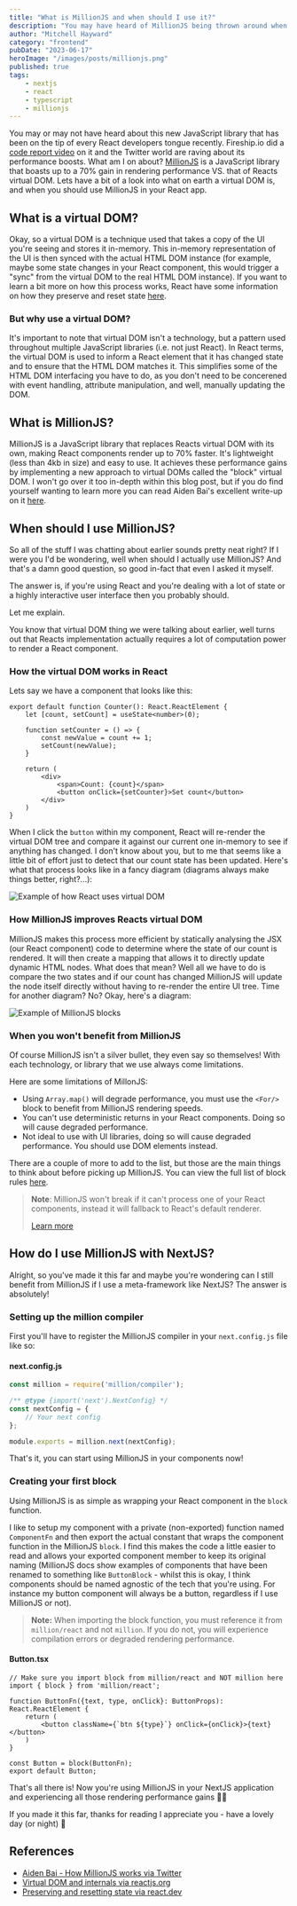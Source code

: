 ```yaml
---
title: "What is MillionJS and when should I use it?"
description: "You may have heard of MillionJS being thrown around when talking about React. Lets talk about what MillionJS is, how it works, and how to implement it within a NextJS application."
author: "Mitchell Hayward"
category: "frontend"
pubDate: "2023-06-17"
heroImage: "/images/posts/millionjs.png"
published: true
tags:
    - nextjs
    - react
    - typescript
    - millionjs
---
```


You may or may not have heard about this new JavaScript library that has been on the tip of every React developers tongue recently. Fireship.io did a [code report video](https://www.youtube.com/watch?v=VkezQMb1DHw) on it and the Twitter world are raving about its performance boosts. What am I on about? [MillionJS](https://million.dev/) is a JavaScript library that boasts up to a 70% gain in rendering performance VS. that of Reacts virtual DOM. Lets have a bit of a look into what on earth a virtual DOM is, and when you should use MillionJS in your React app.

## What is a virtual DOM?

Okay, so a virtual DOM is a technique used that takes a copy of the UI you're seeing and stores it in-memory. This in-memory representation of the UI is then synced with the actual HTML DOM instance (for example, maybe some state changes in your React component, this would trigger a "sync" from the virtual DOM to the real HTML DOM instance). If you want to learn a bit more on how this process works, React have some information on how they preserve and reset state [here](https://react.dev/learn/preserving-and-resetting-state).

### But why use a virtual DOM?

It's important to note that virtual DOM isn't a technology, but a pattern used throughout multiple JavaScript libraries (i.e. not just React). In React terms, the virtual DOM is used to inform a React element that it has changed state and to ensure that the HTML DOM matches it. This simplifies some of the HTML DOM interfacing you have to do, as you don't need to be concerened with event handling, attribute manipulation, and well, manually updating the DOM.

## What is MillionJS?

MillionJS is a JavaScript library that replaces Reacts virtual DOM with its own, making React components render up to 70% faster. It's lightweight (less than 4kb in size) and easy to use. It achieves these performance gains by implementing a new approach to virtual DOMs called the "block" virtual DOM. I won't go over it too in-depth within this blog post, but if you do find yourself wanting to learn more you can read Aiden Bai's excellent write-up on it [here](https://million.dev/blog/virtual-dom).

## When should I use MillionJS?

So all of the stuff I was chatting about earlier sounds pretty neat right? If I were you I'd be wondering, well when should I actually use MillionJS? And that's a damn good question, so good in-fact that even I asked it myself.

The answer is, if you're using React and you're dealing with a lot of state or a highly interactive user interface then you probably should.

Let me explain.

You know that virtual DOM thing we were talking about earlier, well turns out that Reacts implementation actually requires a lot of computation power to render a React component. 

### How the virtual DOM works in React

Lets say we have a component that looks like this:

```tsx
export default function Counter(): React.ReactElement {
    let [count, setCount] = useState<number>(0);

    function setCounter = () => {
        const newValue = count += 1;
        setCount(newValue);
    }

    return (
        <div>
            <span>Count: {count}</span>
            <button onClick={setCounter}>Set count</button>
        </div>
    )
}
```

When I click the `button` within my component, React will re-render the virtual DOM tree and compare it against our current one in-memory to see if anything has changed. I don't know about you, but to me that seems like a little bit of effort just to detect that our count state has been updated. Here's what that process looks like in a fancy diagram (diagrams always make things better, right?...):

![Example of how React uses virtual DOM](/images/posts/react-virtual-dom.png)

### How MillionJS improves Reacts virtual DOM

MillionJS makes this process more efficient by statically analysing the JSX (our React component) code to determine where the state of our count is rendered. It will then create a mapping that allows it to directly update dynamic HTML nodes. What does that mean? Well all we have to do is compare the two states and if our count has changed MillionJS will update the node itself directly without having to re-render the entire UI tree. Time for another diagram? No? Okay, here's a diagram:

![Example of MillionJS blocks](/images/posts/millionjs-virtual-dom.png)

### When you won't benefit from MillionJS

Of course MillionJS isn't a silver bullet, they even say so themselves! With each technology, or library that we use always come limitations. 

Here are some limitations of MillonJS:

- Using `Array.map()` will degrade performance, you must use the `<For/>` block to benefit from MillionJS rendering speeds.
- You can't use deterministic returns in your React components. Doing so will cause degraded performance.
- Not ideal to use with UI libraries, doing so will cause degraded performance. You should use DOM elements instead.

There are a couple of more to add to the list, but those are the main things to think about before picking up MillionJS. You can view the full list of block rules [here](https://million.dev/docs/rules).

> **Note**: MillionJS won't break if it can't process one of your React components, instead it will fallback to React's default renderer.
>
> [Learn more](https://million.dev/docs/rules#breaking-rules-of-blocks)

## How do I use MillionJS with NextJS?

Alright, so you've made it this far and maybe you're wondering can I still benefit from MillionJS if I use a meta-framework like NextJS? The answer is absolutely!

### Setting up the million compiler

First you'll have to register the MillionJS compiler in your `next.config.js` file like so:

#### next.config.js

```js
const million = require('million/compiler');

/** @type {import('next').NextConfig} */
const nextConfig = {
    // Your next config
};

module.exports = million.next(nextConfig);
```

That's it, you can start using MillionJS in your components now!

### Creating your first block

Using MillionJS is as simple as wrapping your React component in the `block` function.

I like to setup my component with a private (non-exported) function named `ComponentFn` and then export the actual constant that wraps the component function in the MillionJS `block`. I find this makes the code a little easier to read and allows your exported component member to keep its original naming (MillionJS docs show examples of components that have been renamed to something like `ButtonBlock` - whilst this is okay, I think components should be named agnostic of the tech that you're using. For instance my button component will always be a button, regardless if I use MillionJS or not).

> **Note:** When importing the block function, you must reference it from `million/react` and not `million`. If you do not, you will experience compilation errors or degraded rendering performance.

#### Button.tsx

```tsx
// Make sure you import block from million/react and NOT million here
import { block } from 'million/react';

function ButtonFn({text, type, onClick}: ButtonProps): React.ReactElement {
    return (
        <button className={`btn ${type}`} onClick={onClick}>{text}</button>
    )
}

const Button = block(ButtonFn);
export default Button;
```

That's all there is! Now you're using MillionJS in your NextJS application and experiencing all those rendering performance gains 💪🏼

If you made it this far, thanks for reading I appreciate you - have a lovely day (or night) 👋

## References

- [Aiden Bai - How MillionJS works via Twitter](https://twitter.com/aidenybai/status/1647005716350406656)
- [Virtual DOM and internals via reactjs.org](https://legacy.reactjs.org/docs/faq-internals.html)
- [Preserving and resetting state via react.dev](https://react.dev/learn/preserving-and-resetting-state)